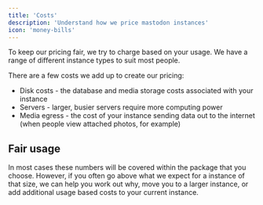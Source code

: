 ```yaml
---
title: 'Costs'
description: 'Understand how we price mastodon instances'
icon: 'money-bills'
---
```


To keep our pricing fair, we try to charge based on your usage. We have a range of different instance types to suit most people.

<Snippet file="packages.mdx" />

There are a few costs we add up to create our pricing:

* Disk costs - the database and media storage costs associated with your instance
* Servers - larger, busier servers require more computing power
* Media egress - the cost of your instance sending data out to the internet (when people view attached photos, for example)

## Fair usage

In most cases these numbers will be covered within the package that you choose. However, if you often go above what we expect for a instance of that size, we can help you work out why, move you to a larger instance, or add additional usage based costs to your current instance.
